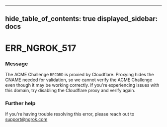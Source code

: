 

---
hide_table_of_contents: true
displayed_sidebar: docs
---


# ERR_NGROK_517

### Message
The ACME Challenge `RECORD` is proxied by Cloudflare. Proxying hides the CNAME needed for validation, so we cannot verify the ACME Challenge even though it may be working correctly. If you're experiencing issues with this domain, try disabling the Cloudflare proxy and verify again.

<ErrorDetails />



### Further help
If you're having trouble resolving this error, please reach out to [support@ngrok.com](mailto:support@ngrok.com?subject=Help%20with%20ERR_NGROK_517)


